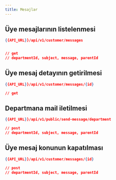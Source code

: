 ```yaml
---
title: Mesajlar
---
```



## Üye mesajlarının listelenmesi
```json
{{API_URL}}/api/v1/customer/messages


// get
// departmentId, subject, message, parentId
```


## Üye mesaj detayının getirilmesi

```json
{{API_URL}}/api/v1/customer/messages/{id}

// get

```

## Departmana mail iletilmesi

```json
{{API_URL}}/api/v1/public/send-message/department

// post
// departmentId, subject, message, parentId

```

## Üye mesaj konunun kapatılması

```json
{{API_URL}}/api/v1/customer/messages/{id}

// post
// departmentId, subject, message, parentId

```











